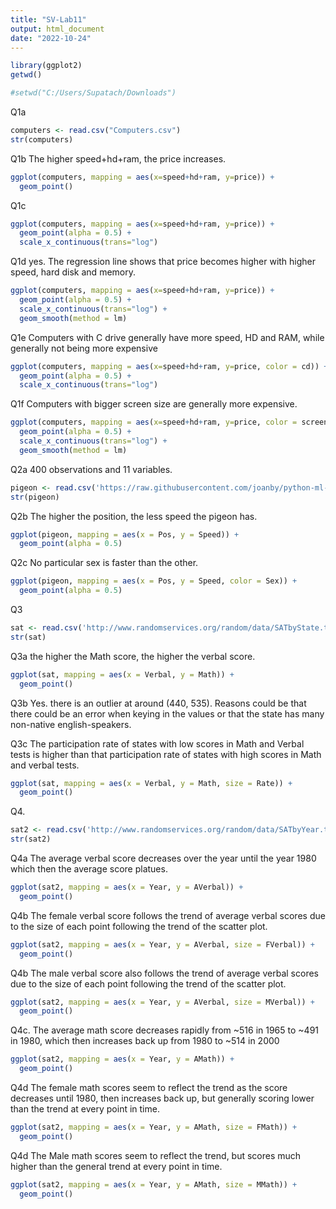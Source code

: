 ---
title: "SV-Lab11"
output: html_document
date: "2022-10-24"
---

```{r}
library(ggplot2)
getwd()
```

```{r}
#setwd("C:/Users/Supatach/Downloads")
```
Q1a
```{r}
computers <- read.csv("Computers.csv")
str(computers)
```
Q1b
The higher speed+hd+ram, the price increases.
```{r}
ggplot(computers, mapping = aes(x=speed+hd+ram, y=price)) +
  geom_point()

```
Q1c
```{r}
ggplot(computers, mapping = aes(x=speed+hd+ram, y=price)) +
  geom_point(alpha = 0.5) +
  scale_x_continuous(trans="log")
```
Q1d
yes. The regression line shows that price becomes higher with higher speed, hard disk and memory.
```{r}
ggplot(computers, mapping = aes(x=speed+hd+ram, y=price)) +
  geom_point(alpha = 0.5) +
  scale_x_continuous(trans="log") +
  geom_smooth(method = lm)
```

Q1e
Computers with C drive generally have more speed, HD and RAM, while generally not being more expensive
```{r}
ggplot(computers, mapping = aes(x=speed+hd+ram, y=price, color = cd)) +
  geom_point(alpha = 0.5) +
  scale_x_continuous(trans="log")
```
Q1f
Computers with bigger screen size are generally more expensive.
```{r}
ggplot(computers, mapping = aes(x=speed+hd+ram, y=price, color = screen)) +
  geom_point(alpha = 0.5) +
  scale_x_continuous(trans="log") +
  geom_smooth(method = lm)
```

Q2a
400 observations and 11 variables.
```{r}
pigeon <- read.csv('https://raw.githubusercontent.com/joanby/python-ml-course/master/datasets/pigeon-race/pigeon-racing.csv')
str(pigeon)
```
Q2b
The higher the position, the less speed the pigeon has.
```{r}
ggplot(pigeon, mapping = aes(x = Pos, y = Speed)) +
  geom_point(alpha = 0.5)
```
Q2c
No particular sex is faster than the other.
```{r}
ggplot(pigeon, mapping = aes(x = Pos, y = Speed, color = Sex)) +
  geom_point(alpha = 0.5)
```
Q3
```{r}
sat <- read.csv('http://www.randomservices.org/random/data/SATbyState.txt', sep = '\t')
str(sat)
```
Q3a
the higher the Math score, the higher the verbal score.
```{r}
ggplot(sat, mapping = aes(x = Verbal, y = Math)) +
  geom_point()
```
Q3b 
Yes. there is an outlier at around (440, 535). Reasons could be that there could be an error when keying in the values or that the state has many non-native english-speakers.

Q3c
The participation rate of states with low scores in Math and Verbal tests is higher than that participation rate of states with high scores in Math and verbal tests.
```{r}
ggplot(sat, mapping = aes(x = Verbal, y = Math, size = Rate)) +
  geom_point()
```

Q4.
```{r}
sat2 <- read.csv('http://www.randomservices.org/random/data/SATbyYear.txt', sep = '\t')
str(sat2)
```
Q4a
The average verbal score decreases over the year until the year 1980 which then the average score platues.
```{r}
ggplot(sat2, mapping = aes(x = Year, y = AVerbal)) +
  geom_point()
```
Q4b
The female verbal score follows the trend of average verbal scores due to the size of each point following the trend of the scatter plot.
```{r}
ggplot(sat2, mapping = aes(x = Year, y = AVerbal, size = FVerbal)) +
  geom_point()
```
Q4b
The male verbal score also follows the trend of average verbal scores due to the size of each point following the trend of the scatter plot.
```{r}
ggplot(sat2, mapping = aes(x = Year, y = AVerbal, size = MVerbal)) +
  geom_point()
```

Q4c.
The average math score decreases rapidly from ~516 in 1965 to ~491 in 1980, which then increases back up from 1980 to ~514 in 2000
```{r}
ggplot(sat2, mapping = aes(x = Year, y = AMath)) +
  geom_point()
```

Q4d
The female math scores seem to reflect the trend as the score decreases until 1980, then increases back up, but generally scoring lower than the trend at every point in time.
```{r}
ggplot(sat2, mapping = aes(x = Year, y = AMath, size = FMath)) +
  geom_point()
```
Q4d
The Male math scores seem to reflect the trend, but scores much higher than the general trend at every point in time.
```{r}
ggplot(sat2, mapping = aes(x = Year, y = AMath, size = MMath)) +
  geom_point()
```
